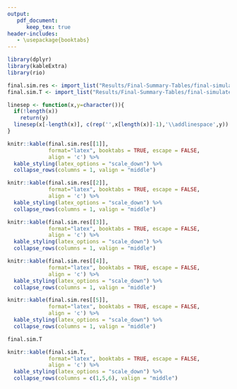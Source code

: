 ```yaml
---
output: 
   pdf_document:
      keep_tex: true
header-includes:
   - \usepackage{booktabs}
---
```



```r
library(dplyr)
library(kableExtra)
library(rio)

final.sim.res <- import_list("Results/Final-Summary-Tables/final-simulated-all-summary-separate.xlsx")
final.sim.T <- import_list("Results/Final-Summary-Tables/final-simulated-T-summary-d-1000.xlsx")

linesep <- function(x,y=character()){
  if(!length(x))
    return(y)
  linesep(x[-length(x)], c(rep('',x[length(x)]-1),'\\addlinespace',y))  
}
```

```r

knitr::kable(final.sim.res[[1]], 
             format="latex", booktabs = TRUE, escape = FALSE, 
             align = 'c') %>%
  kable_styling(latex_options = "scale_down") %>%
  collapse_rows(columns = 1, valign = "middle")
```

```r

knitr::kable(final.sim.res[[2]], 
             format="latex", booktabs = TRUE, escape = FALSE, 
             align = 'c') %>%
  kable_styling(latex_options = "scale_down") %>%
  collapse_rows(columns = 1, valign = "middle")
```

```r

knitr::kable(final.sim.res[[3]], 
             format="latex", booktabs = TRUE, escape = FALSE, 
             align = 'c') %>%
  kable_styling(latex_options = "scale_down") %>%
  collapse_rows(columns = 1, valign = "middle")
```

```r

knitr::kable(final.sim.res[[4]], 
             format="latex", booktabs = TRUE, escape = FALSE, 
             align = 'c') %>%
  kable_styling(latex_options = "scale_down") %>%
  collapse_rows(columns = 1, valign = "middle")
```

```r

knitr::kable(final.sim.res[[5]], 
             format="latex", booktabs = TRUE, escape = FALSE, 
             align = 'c') %>%
  kable_styling(latex_options = "scale_down") %>%
  collapse_rows(columns = 1, valign = "middle")
```


```r
final.sim.T

knitr::kable(final.sim.T, 
             format="latex", booktabs = TRUE, escape = FALSE, 
             align = 'c') %>%
  kable_styling(latex_options = "scale_down") %>%
  collapse_rows(columns = c(1,5,6), valign = "middle")
```





